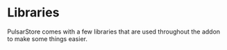 
# Libraries
PulsarStore comes with a few libraries that are used throughout the addon to make some things easier.

